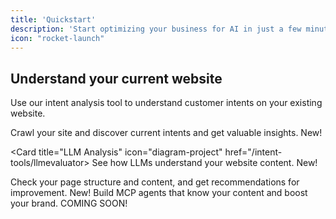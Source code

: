---
title: 'Quickstart'
description: 'Start optimizing your business for AI in just a few minutes.'
icon: "rocket-launch"
---

## Understand your current website

Use our intent analysis tool to understand customer intents on your existing website.

<CardGroup>

<Card title="Intent Crawler" icon="sparkles" href="/intent-tools/intentcrawler">
  Crawl your site and discover current intents and get valuable insights. <Tip>New!</Tip>
</Card>

<Card title="LLM Analysis" icon="diagram-project" href="/intent-tools/llmevaluator>
  See how LLMs understand your website content. <Tip>New!</Tip>
</Card>

<Card title="GEO Evaluator" icon="memo-circle-check" href="/intent-tools/geoevaluator">
  Check your page structure and content, and get recommendations for improvement. <Tip>New!</Tip>
</Card>

<Card title="Agent Builder" icon="message-bot" href="/essentials/code">
  Build MCP agents that know your content and boost your brand. <Note>COMING SOON!</Note>
</Card>

</CardGroup>
